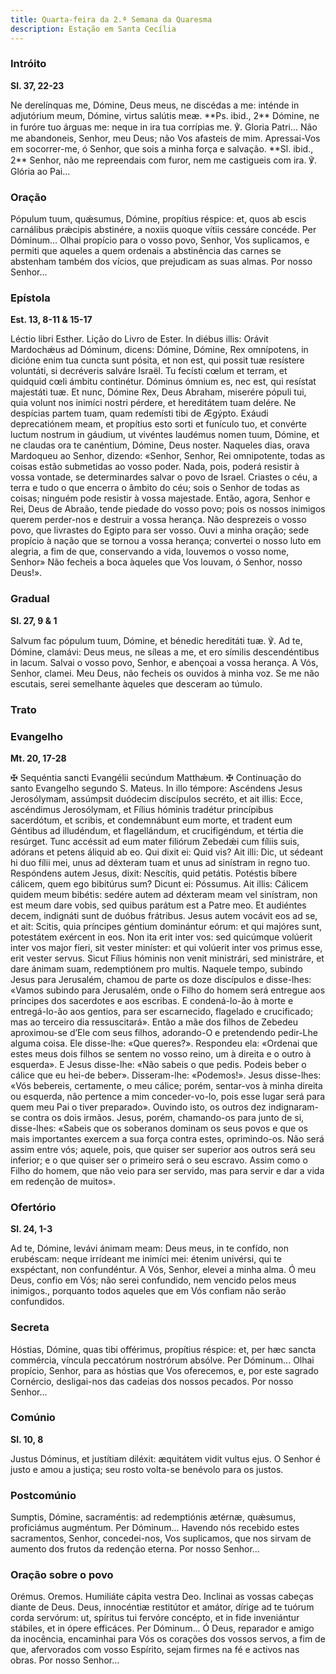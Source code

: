 ```yaml
---
title: Quarta-feira da 2.ª Semana da Quaresma
description: Estação em Santa Cecília
---
```


### Intróito

**Sl. 37, 22-23**

<div class="side-by-side not-content">
  <span>
    Ne derelínquas me, Dómine, Deus meus, ne discédas a me: inténde in
    adjutórium meum, Dómine, virtus salútis meæ. **Ps. ibid., 2** Dómine, ne in
    furóre tuo árguas me: neque in ira tua corrípias me. ℣. Gloria Patri...
  </span>
  <span>
    Não me abandoneis, Senhor, meu Deus; não Vos afasteis de mim. Apressai-Vos
    em socorrer-me, ó Senhor, que sois a minha força e salvação. **Sl. ibid.,
    2** Senhor, não me repreendais com furor, nem me castigueis com ira. ℣.
    Glória ao Pai...
  </span>
</div>

### Oração

<div class="side-by-side not-content">
  <span>
    Pópulum tuum, quǽsumus, Dómine, propítius réspice: et, quos ab escis
    carnálibus prǽcipis abstinére, a noxiis quoque vítiis cessáre concéde. Per
    Dóminum...
  </span>
  <span>
    Olhai propício para o vosso povo, Senhor, Vos suplicamos, e permiti que
    aqueles a quem ordenais a abstinência das carnes se abstenham também dos
    vícios, que prejudicam as suas almas. Por nosso Senhor...
  </span>
</div>

### Epístola

**Est. 13, 8-11 & 15-17**

<div class="side-by-side not-content">
  <span>Léctio libri Esther.</span>
  <span>Lição do Livro de Ester.</span>
  <span>
    In diébus illis: Orávit Mardochǽus ad Dóminum, dicens: Dómine, Dómine, Rex
    omnípotens, in dicióne enim tua cuncta sunt pósita, et non est, qui possit
    tuæ resístere voluntáti, si decréveris salváre Israël. Tu fecísti cœlum et
    terram, et quidquid cœli ámbitu continétur. Dóminus ómnium es, nec est, qui
    resístat majestáti tuæ. Et nunc, Dómine Rex, Deus Abraham, miserére pópuli
    tui, quia volunt nos inimíci nostri pérdere, et hereditátem tuam delére. Ne
    despícias partem tuam, quam redemísti tibi de Ægýpto. Exáudi deprecatiónem
    meam, et propítius esto sorti et funículo tuo, et convérte luctum nostrum in
    gáudium, ut vivéntes laudémus nomen tuum, Dómine, et ne claudas ora te
    canéntium, Dómine, Deus noster.
  </span>
  <span>
    Naqueles dias, orava Mardoqueu ao Senhor, dizendo: «Senhor, Senhor, Rei
    omnipotente, todas as coisas estão submetidas ao vosso poder. Nada, pois,
    poderá resistir à vossa vontade, se determinardes salvar o povo de Israel.
    Criastes o céu, a terra e tudo o que encerra o âmbito do céu; sois o Senhor
    de todas as coisas; ninguém pode resistir à vossa majestade. Então, agora,
    Senhor e Rei, Deus de Abraão, tende piedade do vosso povo; pois os nossos
    inimigos querem perder-nos e destruir a vossa herança. Não desprezeis o
    vosso povo, que livrastes do Egipto para ser vosso. Ouvi a minha oração;
    sede propício à nação que se tornou a vossa herança; convertei o nosso luto
    em alegria, a fim de que, conservando a vida, louvemos o vosso nome, Senhor»
    Não fecheis a boca àqueles que Vos louvam, ó Senhor, nosso Deus!».
  </span>
</div>

### Gradual

**Sl. 27, 9 & 1**

<div class="side-by-side not-content">
  <span>
    Salvum fac pópulum tuum, Dómine, et bénedic hereditáti tuæ. ℣. Ad te,
    Dómine, clamávi: Deus meus, ne síleas a me, et ero símilis descendéntibus in
    lacum.
  </span>
  <span>
    Salvai o vosso povo, Senhor, e abençoai a vossa herança. A Vós, Senhor,
    clamei. Meu Deus, não fecheis os ouvidos à minha voz. Se me não escutais,
    serei semelhante àqueles que desceram ao túmulo.
  </span>
</div>

### Trato


<LinkCard
  href="/missal/quaresma/quartacinzas#trato"
  title="Trato Quarta-feira de Cinzas"
/>

### Evangelho

**Mt. 20, 17-28**

<div class="side-by-side not-content">
  <span>
    <span class="text-red-500">✠</span> Sequéntia sancti Evangélii secúndum
    Matthǽum.
  </span>
  <span>
    <span class="text-red-500">✠</span> Continuação do santo Evangelho segundo
    S. Mateus.
  </span>
  <span>
    In illo témpore: Ascéndens Jesus Jerosólymam, assúmpsit duódecim discípulos
    secréto, et ait illis: Ecce, ascéndimus Jerosólymam, et Fílius hóminis
    tradétur princípibus sacerdótum, et scribis, et condemnábunt eum morte, et
    tradent eum Géntibus ad illudéndum, et flagellándum, et crucifigéndum, et
    tértia die resúrget. Tunc accéssit ad eum mater filiórum Zebedǽi cum fíliis
    suis, adórans et petens áliquid ab eo. Qui dixit ei: Quid vis? Ait illi:
    Dic, ut sédeant hi duo fílii mei, unus ad déxteram tuam et unus ad sinístram
    in regno tuo. Respóndens autem Jesus, dixit: Nescítis, quid petátis.
    Potéstis bíbere cálicem, quem ego bibitúrus sum? Dicunt ei: Póssumus. Ait
    illis: Cálicem quidem meum bibétis: sedére autem ad déxteram meam vel
    sinístram, non est meum dare vobis, sed quibus parátum est a Patre meo. Et
    audiéntes decem, indignáti sunt de duóbus frátribus. Jesus autem vocávit eos
    ad se, et ait: Scitis, quia príncipes géntium dominántur eórum: et qui
    majóres sunt, potestátem exércent in eos. Non ita erit inter vos: sed
    quicúmque volúerit inter vos major fíeri, sit vester miníster: et qui
    volúerit inter vos primus esse, erit vester servus. Sicut Fílius hóminis non
    venit ministrári, sed ministráre, et dare ánimam suam, redemptiónem pro
    multis.
  </span>
  <span>
    Naquele tempo, subindo Jesus para Jerusalém, chamou de parte os doze
    discípulos e disse-lhes: «Vamos subindo para Jerusalém, onde o Filho do
    homem será entregue aos príncipes dos sacerdotes e aos escribas. E
    condená-lo-ão à morte e entregá-lo-ão aos gentios, para ser escarnecido,
    flagelado e crucificado; mas ao terceiro dia ressuscitará». Então a mãe dos
    filhos de Zebedeu aproximou-se d’Ele com seus filhos, adorando-O e
    pretendendo pedir-Lhe alguma coisa. Ele disse-lhe: «Que queres?». Respondeu
    ela: «Ordenai que estes meus dois filhos se sentem no vosso reino, um à
    direita e o outro à esquerda». E Jesus disse-lhe: «Não sabeis o que pedis.
    Podeis beber o cálice que eu hei-de beber». Disseram-lhe: «Podemos!». Jesus
    disse-lhes: «Vós bebereis, certamente, o meu cálice; porém, sentar-vos à
    minha direita ou esquerda, não pertence a mim conceder-vo-lo, pois esse
    lugar será para quem meu Pai o tiver preparado». Ouvindo isto, os outros dez
    indignaram-se contra os dois irmãos. Jesus, porém, chamando-os para junto de
    si, disse-lhes: «Sabeis que os soberanos dominam os seus povos e que os mais
    importantes exercem a sua força contra estes, oprimindo-os. Não será assim
    entre vós; aquele, pois, que quiser ser superior aos outros será seu
    inferior; e o que quiser ser o primeiro será o seu escravo. Assim como o
    Filho do homem, que não veio para ser servido, mas para servir e dar a vida
    em redenção de muitos».
  </span>
</div>

### Ofertório

**Sl. 24, 1-3**

<div class="side-by-side not-content">
  <span>
    Ad te, Dómine, levávi ánimam meam: Deus meus, in te confído, non erubéscam:
    neque irrídeant me inimíci mei: étenim univérsi, qui te exspéctant, non
    confundéntur.
  </span>
  <span>
    A Vós, Senhor, elevei a minha alma. Ó meu Deus, confio em Vós; não serei
    confundido, nem vencido pelos meus inimigos., porquanto todos aqueles que em
    Vós confiam não serão confundidos.
  </span>
</div>

### Secreta

<div class="side-by-side not-content">
  <span>
    Hóstias, Dómine, quas tibi offérimus, propítius réspice: et, per hæc sancta
    commércia, víncula peccatórum nostrórum absólve. Per Dóminum...
  </span>
  <span>
    Olhai propício, Senhor, para as hóstias que Vos oferecemos, e, por este
    sagrado Cornércio, desligai-nos das cadeias dos nossos pecados. Por nosso
    Senhor...
  </span>
</div>

### Comúnio

**Sl. 10, 8**

<div class="side-by-side not-content">
  <span>
    Justus Dóminus, et justítiam diléxit: æquitátem vidit vultus ejus.
  </span>
  <span>
    O Senhor é justo e amou a justiça; seu rosto volta-se benévolo para os
    justos.
  </span>
</div>

### Postcomúnio

<div class="side-by-side not-content">
  <span>
    Sumptis, Dómine, sacraméntis: ad redemptiónis ætérnæ, quǽsumus, proficiámus
    augméntum. Per Dóminum...
  </span>
  <span>
    Havendo nós recebido estes sacramentos, Senhor, concedei-nos, Vos
    suplicamos, que nos sirvam de aumento dos frutos da redenção eterna. Por
    nosso Senhor...
  </span>
</div>

### Oração sobre o povo

<div class="side-by-side not-content">
  <span class="text-red-500 text-center">Orémus.</span>
  <span class="text-red-500 text-center">Oremos.</span>
  <span>Humiliáte cápita vestra Deo.</span>
  <span>Inclinai as vossas cabeças diante de Deus.</span>
  <span>
    Deus, innocéntiæ restitútor et amátor, dírige ad te tuórum corda servórum:
    ut, spíritus tui fervóre concépto, et in fide inveniántur stábiles, et in
    ópere efficáces. Per Dóminum...
  </span>
  <span>
    Ó Deus, reparador e amigo da inocência, encaminhai para Vós os corações dos
    vossos servos, a fim de que, afervorados com vosso Espírito, sejam firmes na
    fé e activos nas obras. Por nosso Senhor...
  </span>
</div>
